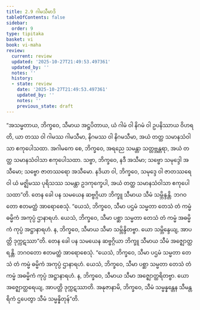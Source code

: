 ```yaml
---
title: 2.9 ဂါမသီမာဒိ
tableOfContents: false
sidebar:
  order: 9
type: tipitaka
basket: vi
book: vi-maha
review:
  current: review
  updated: '2025-10-27T21:49:53.497361'
  updated_by: ''
  notes: ''
  history:
  - state: review
    date: '2025-10-27T21:49:53.497361'
    updated_by: ''
    notes: ''
    previous_state: draft
---
```



<ReviewStatus review={frontmatter.review} showDetails={true} />

<HypothesisAnnotation frontmatter={frontmatter} />

<DynamicBreadcrumb />

<Division number="147" book="vi-maha" e="ch" v="3" p="150">

<Paragraph number="619" book="vi-maha">
“အသမ္မတာယ, ဘိက္ခဝေ, သီမာယ အဋ္ဌပိတာယ, ယံ ဂါမံ ဝါ နိဂမံ ဝါ ဥပနိဿာယ ဝိဟရတိ, ယာ တဿ ဝါ ဂါမဿ ဂါမသီမာ, နိဂမဿ ဝါ နိဂမသီမာ, အယံ တတ္ထ သမာနသံဝါသာ ဧကုပေါသထာ. အဂါမကေ စေ, ဘိက္ခဝေ, အရညေ သမန္တာ သတ္တဗ္ဘန္တရာ, အယံ တတ္ထ သမာနသံဝါသာ ဧကုပေါသထာ. သဗ္ဗာ, ဘိက္ခဝေ, နဒီ အသီမာ; သဗ္ဗော သမုဒ္ဒေါ အသီမော; သဗ္ဗော ဇာတဿရော အသီမော. နဒိယာ ဝါ, ဘိက္ခဝေ, သမုဒ္ဒေ ဝါ ဇာတဿရေ ဝါ ယံ မဇ္ဈိမဿ ပုရိသဿ သမန္တာ ဥဒကုက္ခေပါ, အယံ တတ္ထ သမာနသံဝါသာ ဧကုပေါသထာ”တိ.
</Paragraph>

</Division>
<Division number="148" book="vi-maha" e="ch" v="3" p="150">

<Paragraph number="620" book="vi-maha">
တေန ခေါ ပန သမယေန ဆဗ္ဗဂ္ဂိယာ ဘိက္ခူ သီမာယ သီမံ သမ္ဘိန္ဒန္တိ. ဘဂဝတော ဧတမတ္ထံ အာရောစေသုံ. “ယေသံ, ဘိက္ခဝေ, သီမာ ပဌမံ သမ္မတာ တေသံ တံ ကမ္မံ ဓမ္မိကံ အကုပ္ပံ ဌာနာရဟံ. ယေသံ, ဘိက္ခဝေ, သီမာ ပစ္ဆာ သမ္မတာ တေသံ တံ ကမ္မံ အဓမ္မိကံ ကုပ္ပံ အဋ္ဌာနာရဟံ. န, ဘိက္ခဝေ, သီမာယ သီမာ သမ္ဘိန္ဒိတဗ္ဗာ. ယော သမ္ဘိန္ဒေယျ, အာပတ္တိ ဒုက္ကဋဿာ”တိ.
</Paragraph>

<Paragraph number="621" book="vi-maha">
တေန ခေါ ပန သမယေန ဆဗ္ဗဂ္ဂိယာ ဘိက္ခူ သီမာယ သီမံ အဇ္ဈောတ္ထရန္တိ. ဘဂဝတော ဧတမတ္ထံ အာရောစေသုံ. “ယေသံ, ဘိက္ခဝေ, သီမာ ပဌမံ သမ္မတာ တေသံ တံ ကမ္မံ ဓမ္မိကံ အကုပ္ပံ ဌာနာရဟံ. ယေသံ, ဘိက္ခဝေ, သီမာ ပစ္ဆာ သမ္မတာ တေသံ တံ ကမ္မံ အဓမ္မိကံ ကုပ္ပံ အဋ္ဌာနာရဟံ. န, ဘိက္ခဝေ, သီမာယ သီမာ အဇ္ဈောတ္ထရိတဗ္ဗာ. ယော အဇ္ဈောတ္ထရေယျ, အာပတ္တိ ဒုက္ကဋဿာတိ. အနုဇာနာမိ, ဘိက္ခဝေ, သီမံ သမ္မန္နန္တေန သီမန္တရိကံ ဌပေတွာ သီမံ သမ္မန္နိတုန်”တိ.
</Paragraph>
</Division>